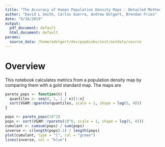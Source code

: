 ```yaml
---
title: "The Accuracy of Human Population Density Maps : Detailed Methods"
author: "David L Smith, Carlos Guerra, Andrew Dolgert, Brendan Fries"
date: "9/18/2019"
output:
  pdf_document: default
  html_document: default
params:
  source_data: /home/adolgert/dev/popbioko/inst/extdata/source
---
```


# Overview

This notebook calculates metrics from a population density map
by comparing them with a gold standard map. The maps are

```r
pareto_pops <- function(n) {
  quantiles <- seq(0, 1, 1 / n)[1:n]
  sort(VGAM::qpareto(quantiles, scale = 1, shape = log(5, 4)))
}

pops <- pareto_pops(10^2)
pops <- sort(VGAM::rpareto(10^6, scale = 1, shape = log(5, 4)))
cumulant <- cumsum(pops) / sum(pops)
inverse <- c(length(pops):1) / length(pops)
plot(cumulant, type = "l", col = "green")
lines(inverse, col = "blue")
```

